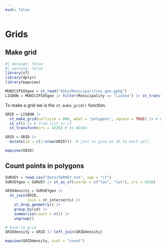 ```yaml
---
eval: false
---
```


# Grids

## Make grid

```r
#| message: false
#| warning: false
library(sf)
library(dplyr)
library(mapview)

MUNICIPIOSgeo = st_read("data/Municipalities_geo.gpkg")
LISBON = MUNICIPIOSgeo |> filter(Municipality == "Lisboa") |> st_transform(3857)
```

To make a grid we is the `st_make_grid()` function.

```r
GRID = LISBON |>
  st_make_grid(cellsize = 800, what = "polygons", square = TRUE) |> # 800m, we are using a projected crs
  st_sf() |> # from list to sf
  st_transform(crs = 4326) # to WGS84

GRID = GRID |>  
  mutate(id = c(1:nrow(GRID)))  # just to give an ID to each cell 

mapview(GRID)
```

## Count points in polygons


```r
SURVEY = read.csv("data/SURVEY.txt", sep = "\t")
SURVEYgeo = SURVEY |> st_as_sf(coords = c("lon", "lat"), crs = 4326)

GRIDdensity = SURVEYgeo |> 
  st_join(GRID, 
          join = st_intersects) |> 
    st_drop_geometry() |> 
    group_by(id) |> 
    summarise(count = n()) |> 
    ungroup()

# back to grid
GRIDdensity = GRID |> left_join(GRIDdensity)

mapview(GRIDdensity, zcol = "count")
```
